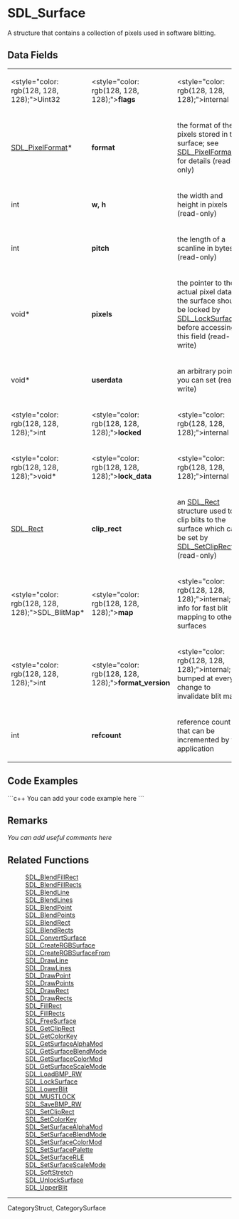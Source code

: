 <!-- pragma section-numbers off -->
<!-- pragma disable-camelcase -->

= SDL_Surface =
A structure that contains a collection of pixels used in software blitting.


== Data Fields ==
{|
|<style="color: rgb(128, 128, 128);">Uint32 
|<style="color: rgb(128, 128, 128);">'''flags''' 
|<style="color: rgb(128, 128, 128);">internal 
|-
|[[SDL_PixelFormat]]* 
|'''format''' 
|the format of the pixels stored in the surface; see [[SDL_PixelFormat]] for details (read-only) 
|-
|int 
|'''w, h''' 
|the width and height in pixels (read-only) 
|-
|int 
|'''pitch''' 
|the length of a scanline in bytes (read-only) 
|-
|void* 
|'''pixels''' 
|the pointer to the actual pixel data; the surface should be locked by [[SDL_LockSurface]]() before accessing this field (read-write) 
|-
|void* 
|'''userdata''' 
|an arbitrary pointer you can set (read-write) 
|-
|<style="color: rgb(128, 128, 128);">int 
|<style="color: rgb(128, 128, 128);">'''locked''' 
|<style="color: rgb(128, 128, 128);">internal 
|-
|<style="color: rgb(128, 128, 128);">void* 
|<style="color: rgb(128, 128, 128);">'''lock_data''' 
|<style="color: rgb(128, 128, 128);">internal 
|-
|[[SDL_Rect]] 
|'''clip_rect''' 
|an [[SDL_Rect]] structure used to clip blits to the surface which can be set by [[SDL_SetClipRect]]() (read-only) 
|-
|<style="color: rgb(128, 128, 128);">SDL_BlitMap* 
|<style="color: rgb(128, 128, 128);">'''map''' 
|<style="color: rgb(128, 128, 128);">internal; info for fast blit mapping to other surfaces 
|-
|<style="color: rgb(128, 128, 128);">int 
|<style="color: rgb(128, 128, 128);">'''format_version''' 
|<style="color: rgb(128, 128, 128);">internal; bumped at every change to invalidate blit maps 
|-
|int 
|'''refcount''' 
|reference count that can be incremented by the application 
|}


== Code Examples ==
```c++
You can add your code example here
```

== Remarks ==
''You can add useful comments here''

== Related Functions ==
: [[SDL_BlendFillRect]]
: [[SDL_BlendFillRects]]
: [[SDL_BlendLine]]
: [[SDL_BlendLines]]
: [[SDL_BlendPoint]]
: [[SDL_BlendPoints]]
: [[SDL_BlendRect]]
: [[SDL_BlendRects]]
: [[SDL_ConvertSurface]]
: [[SDL_CreateRGBSurface]]
: [[SDL_CreateRGBSurfaceFrom]]
: [[SDL_DrawLine]]
: [[SDL_DrawLines]]
: [[SDL_DrawPoint]]
: [[SDL_DrawPoints]]
: [[SDL_DrawRect]]
: [[SDL_DrawRects]]
: [[SDL_FillRect]]
: [[SDL_FillRects]]
: [[SDL_FreeSurface]]
: [[SDL_GetClipRect]]
: [[SDL_GetColorKey]]
: [[SDL_GetSurfaceAlphaMod]]
: [[SDL_GetSurfaceBlendMode]]
: [[SDL_GetSurfaceColorMod]]
: [[SDL_GetSurfaceScaleMode]]
: [[SDL_LoadBMP_RW]]
: [[SDL_LockSurface]]
: [[SDL_LowerBlit]]
: [[SDL_MUSTLOCK]]
: [[SDL_SaveBMP_RW]]
: [[SDL_SetClipRect]]
: [[SDL_SetColorKey]]
: [[SDL_SetSurfaceAlphaMod]]
: [[SDL_SetSurfaceBlendMode]]
: [[SDL_SetSurfaceColorMod]]
: [[SDL_SetSurfacePalette]]
: [[SDL_SetSurfaceRLE]]
: [[SDL_SetSurfaceScaleMode]]
: [[SDL_SoftStretch]]
: [[SDL_UnlockSurface]]
: [[SDL_UpperBlit]]

----
CategoryStruct, CategorySurface
